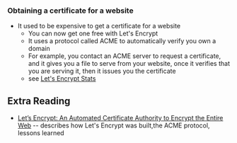 ### Obtaining a certificate for a website

- It used to be expensive to get a certificate for a website
  - You can now get one free with Let's Encrypt
  - It uses a protocol called ACME to automatically verify you own a domain
  - For example, you contact an ACME server to request a certificate, and it
    gives you a file to serve from your website, once it verifies that you are
    serving it, then it issues you the certificate
  - see [Let's Encrypt Stats](https://letsencrypt.org/stats/)

## Extra Reading

- [Let’s Encrypt: An Automated Certificate Authority to Encrypt the Entire Web](https://dl.acm.org/doi/pdf/10.1145/3319535.3363192)
  -- describes how Let's Encrypt was built,the ACME protocol, lessons learned

